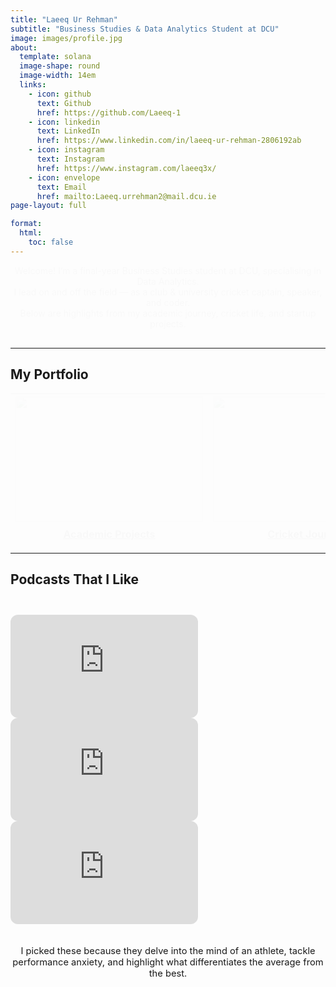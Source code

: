 ```yaml
---
title: "Laeeq Ur Rehman"
subtitle: "Business Studies & Data Analytics Student at DCU"
image: images/profile.jpg
about:
  template: solana
  image-shape: round
  image-width: 14em
  links:
    - icon: github
      text: Github
      href: https://github.com/Laeeq-1
    - icon: linkedin
      text: LinkedIn
      href: https://www.linkedin.com/in/laeeq-ur-rehman-2806192ab
    - icon: instagram
      text: Instagram
      href: https://www.instagram.com/laeeq3x/
    - icon: envelope
      text: Email
      href: mailto:Laeeq.urrehman2@mail.dcu.ie
page-layout: full

format:
  html:
    toc: false
---
```


<style>
.fade-in {
  opacity: 0;
  animation: fadeIn 1.2s ease-in forwards;
}

@keyframes fadeIn {
  to { opacity: 1; }
}

.project-container {
  display: flex;
  justify-content: center;
  gap: 20px;
  flex-wrap: wrap;
  margin-top: 30px;
}

.podcast-container {
  display: flex;
  justify-content: center;
  flex-wrap: nowrap;
  gap: 30px; /* 🔥 spacing updated */
  margin-top: 30px;
  overflow-x: auto;
}

.podcast-container iframe {
  width: 100%;
  max-width: 300px;
  height: 165px;
  border-radius: 12px;
  transition: transform 0.3s ease;
}

.project-container img:hover {
  transform: translateY(-10px);
}

.project-title {
  font-weight: bold;
  margin-top: 10px;
}

.contact-section {
  text-align: center;
  margin-top: 50px;
  font-size: 1.1em;
}

.contact-section a {
  display: inline-block;
  margin: 10px;
  text-decoration: none;
}
</style>


<div class="fade-in" style="text-align: center; margin-bottom: 30px;">
  <p>
    Welcome! I'm a final-year Business Studies student at DCU, specialising in Data Analytics.  
    I lead on and off the field — as a club & university cricket captain, speaker, and coder.  
    Below are highlights from my academic journey, cricket life, and startup projects.
  </p>
</div>

---

##  My Portfolio

<div class="fade-in" style="text-align: center;">
  <table class="caption-top table">
  <thead>
  <tr class="header">
  <th style="text-align: center;">
    <a href="projects/academic.html">
      <img src="images/dairygold.png" style="width: 300px; height: 200px; object-fit: cover; border-radius: 0;">
      <div class="project-title">Academic Projects</div>
    </a>
  </th>
  <th style="text-align: center;">
    <a href="projects/cricket-journey.html">
      <img src="images/cricket.jpg" style="width: 300px; height: 200px; object-fit: cover; border-radius: 0;">
      <div class="project-title">Cricket Journey</div>
    </a>
  </th>
  <th style="text-align: center;">
    <a href="projects/EVCIM.html">
      <img src="images/weights.jpg" style="width: 300px; height: 200px; object-fit: cover; border-radius: 0;">
      <div class="project-title">EVCIM: Recycled Weights</div>
    </a>
  </th>
  </tr>
  </thead>
  </table>
</div>

---

## Podcasts That I Like

<div class="podcast-container">
  <iframe src="https://www.youtube.com/embed/QOsHNL6V8O8" frameborder="0" allowfullscreen></iframe>
  <iframe src="https://www.youtube.com/embed/fJGYxQEpv6o" frameborder="0" allowfullscreen></iframe>
  <iframe src="https://www.youtube.com/embed/VSceuiPBpxY" frameborder="0" allowfullscreen></iframe>
</div>

<div style="text-align: center; margin-top: 20px; max-width: 700px; margin-left: auto; margin-right: auto; font-size: 1.05em;">
  I picked these because they delve into the mind of an athlete, tackle performance anxiety, and highlight what differentiates the average from the best.
</div>

